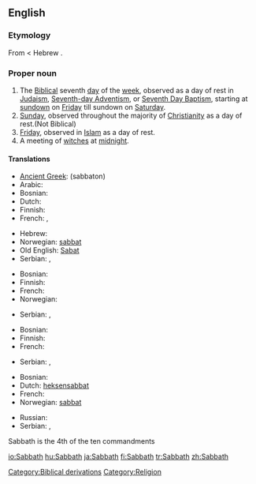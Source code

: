 ==English==

===Etymology===
From {{etyl|grc}} {{term|sc=polytonic|σάββατον|tr=sabbaton||Sabbath}} < Hebrew {{term|sc=Hebr|שבת|tr=shabbat||Sabbath}}.

===Proper noun===
{{en-proper noun}}

# The [[Biblical]] seventh [[day]] of the [[week]], observed as a day of rest in [[Judaism]], [[Advent|Seventh-day Adventism]], or [[Baptism|Seventh Day Baptism]], starting at [[sundown]] on [[Friday]] till sundown on [[Saturday]].
# [[Sunday]], observed throughout the majority of [[Christianity]] as a day of rest.(Not Biblical)
# [[Friday]], observed in [[Islam]] as a day of rest.
# A meeting of [[witch]]es at [[midnight]].

====Translations====
{{trans-top|Biblical seventh day}}
* [[Ancient Greek]]: {{polytonic|[[σάββατον]]}} (sabbaton) {{n}}
* Arabic: {{t-|ar|السبت|sc=Arab}}
* Bosnian: {{t-|bs|sabat|m}}
* Dutch: {{t-|nl|sabbat|m}}
* Finnish: {{t+|fi|sapatti}}
* French: {{t+|fr|sabbat|m}}, {{t-|fr|shabbat|m}}
{{trans-mid}}
* Hebrew: {{t+|he|שבת|sc=Hebr}}
* Norwegian: [[sabbat#norwegian|sabbat]] {{m}}
* Old English: [[Sabat]] {{m}}
* Serbian: {{t|sr|sc=Cyrl|сабат|m}}, {{t|sr|sabat|m}}
{{trans-bottom}}

{{trans-top|Sunday}}
* Bosnian: {{t+|bs|nedjelja|f}}
* Finnish: {{t+|fi|sapatti}}
* French: {{t+|fr|dimanche|m}}
* Norwegian: {{t+|no|søndag|m}}
{{trans-mid}}
* Serbian: {{t|sr|sc=Cyrl|недеља|f}}, {{t|sr|nedelja|f}}
{{trans-bottom}}

{{trans-top|muslim Friday}}
* Bosnian: {{t+|bs|petak|m}}
* Finnish: {{t+|fi|sapatti}}
* French: {{t+|fr|vendredi|m}}
{{trans-mid}}
* Serbian: {{t|sr|sc=Cyrl|петак|m}}, {{t|sr|petak|m}}
{{trans-bottom}}

{{trans-top|witches' Sabbath}}
* Bosnian: {{t-|bs|vrzino kolo|n}}
* Dutch: [[heksensabbat]] {{m}}
* French: {{t+|fr|sabbat|m}}
* Norwegian: [[sabbat#norwegian|sabbat]] {{m}}
{{trans-mid}}
* Russian: {{t|ru|шабаш|m|sc=Cyrl|tr=šábaš}}
* Serbian: {{t|sr|sc=Cyrl|врзино коло|n}}, {{t|sr|vrzino kolo|n}}
{{trans-bottom}}

Sabbath is the 4th of the ten commandments

[[Category:Biblical derivations]]
[[Category:Religion]]

[[io:Sabbath]]
[[hu:Sabbath]]
[[ja:Sabbath]]
[[fi:Sabbath]]
[[tr:Sabbath]]
[[zh:Sabbath]]